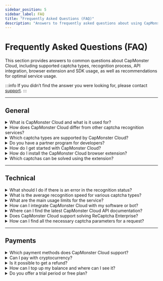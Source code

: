 ```yaml
---
sidebar_position: 5
sidebar_label: FAQ
title: "Frequently Asked Questions (FAQ)"
description: "Answers to frequently asked questions about using CapMonster Cloud."
---
```


# Frequently Asked Questions (FAQ)

This section provides answers to common questions about CapMonster Cloud, including supported captcha types, recognition process, API integration, browser extension and SDK usage, as well as recommendations for optimal service usage.

:::info
If you didn’t find the answer you were looking for, please contact [support](https://helpdesk.zennolab.com/conversation/new).
:::

---

## General

<details>
  <summary>What is CapMonster Cloud and what is it used for?</summary>
  <div style={{ fontWeight: 'normal' }}>
    <p>
      <strong>CapMonster Cloud</strong> is a cloud-based service for automatic recognition of various captcha types:  
      reCaptcha V2, reCaptcha V3, reCaptcha Enterprise, GeeTest, Amazon (AWS WAF), Cloudflare Turnstile, Cloudflare Challenge, and more.
    </p>
  </div>
</details>

<details>
  <summary>How does CapMonster Cloud differ from other captcha recognition services?</summary>
  <div style={{ fontWeight: 'normal' }}>
    <p><strong>Advantages of CapMonster Cloud:</strong></p>
    <ul style={{ color: 'black' }}>
      <li><strong>Reliability and scalability:</strong> The system operates stably under any load, handles large volumes of tasks, scales with project growth, and provides a high percentage of valid tokens — a key factor for effectively bypassing protections.</li>
      <li><strong>Support for all major captcha types:</strong> from popular to rare and custom ones.</li>
      <li><strong>Flexible and transparent pricing:</strong> suitable for both small businesses and large-scale projects.</li>
    </ul>
  </div>
</details>

<details>
  <summary>Which captcha types are supported by CapMonster Cloud?</summary>
  <div style={{ fontWeight: 'normal' }}>
    <p>Supported types:</p>
    <ul style={{ color: 'black' }}>
      <li>reCaptcha V2, reCaptcha V3, reCaptcha Enterprise</li>
      <li>GeeTest</li>
      <li>Amazon (AWS WAF)</li>
      <li>Cloudflare Turnstile/Challenge</li>
      <li>Imperva (Incapsula)</li>
      <li>Text captcha (ImageToTextTask), complex image captchas (BLS, Shein, etc.)</li>
      <li>Basilisk, TenDl, Prosopo, Binance, Temu</li>
      <li>Yidun (NECaptcha)</li>
    </ul>
  </div>
</details>

<details>
  <summary>Do you have a partner program for developers?</summary>
  <div style={{ fontWeight: 'normal' }}>
    <p>Yes, the partner program allows you to earn up to <strong>30%</strong> of the expenses from users solving captchas.</p>
  </div>
</details>

<details>
  <summary>How do I get started with CapMonster Cloud?</summary>
  <div style={{ fontWeight: 'normal' }}>
    <ol style={{ color: 'black' }}>
      <li>Register on the <a href="https://dash.capmonster.cloud/?culture=en" target="_blank" rel="noopener noreferrer">website</a>.</li>
      <li>Top up your balance.</li>
      <li>Use your personal <strong>API key</strong> to integrate with your project.</li>
    </ol>
    <p>You can also download the <a href="https://capmonster.cloud/en/browser-extension-captcha" target="_blank" rel="noopener noreferrer">CapMonster Cloud browser extension</a>.</p>
  </div>
</details>

<details>
  <summary>How do I install the CapMonster Cloud browser extension?</summary>
  <div style={{ fontWeight: 'normal' }}>
    <ol style={{ color: 'black' }}>
      <li>Download the extension for <a href="https://chrome.google.com/webstore/detail/capmonster-cloud-%E2%80%94-automa/pabjfbciaedomjjfelfafejkppknjleh?hl=en" target="_blank" rel="noopener noreferrer">Firefox</a>.</li>
      <li>Activate the extension, insert your <strong>API key</strong>, and ensure your balance is sufficient.</li>
      <li>Configure and start recognizing captchas.</li>
    </ol>
    <p>For more details, see the <a href="https://docs.capmonster.cloud/docs/extension" target="_blank" rel="noopener noreferrer">Extension</a> section in the documentation.</p>
  </div>
</details>

<details>
  <summary>Which captchas can be solved using the extension?</summary>
  <div style={{ fontWeight: 'normal' }}>
    <ul style={{ color: 'black' }}>
      <li>ReCaptcha V2, ReCaptcha V3, ReCaptcha Enterprise</li>
      <li>GeeTest</li>
      <li>Cloudflare Turnstile / Challenge</li>
      <li>Text captcha (ImageToTextTask)</li>
      <li>Binance Captcha</li>
      <li>BLS Captcha</li>
    </ul>
  </div>
</details>

<hr/>

## Technical

<details>
  <summary>What should I do if there is an error in the recognition status?</summary>
  <div style={{ fontWeight: 'normal' }}>
    <p>Examples of errors:</p>
    <ul style={{ color: 'black' }}>
      <li><strong>ERROR_KEY_DOES_NOT_EXIST</strong> — Invalid or non-existent API key. Check the key’s correctness.</li>
      <li><strong>ERROR_ZERO_BALANCE</strong> — Balance is zero. Top up your balance to continue.</li>
      <li><strong>ERROR_CAPTCHA_UNSOLVABLE</strong> — The request may be incorrect, the captcha type may not be supported, or the captcha is broken or displayed incorrectly. We recommend double-checking the request parameters and ensuring the chosen captcha type is supported by CapMonster Cloud.</li>
    </ul>
    <p>See the <a href="https://docs.capmonster.cloud/docs/api/api-errors" target="_blank" rel="noopener noreferrer">error documentation</a> or contact support.</p>
  </div>
</details>

<details>
  <summary>What is the average recognition speed for various captcha types?</summary>
  <div style={{ fontWeight: 'normal' }}>
    <p>On average, between <strong>1 and 30 seconds</strong>, depending on the captcha type.</p>
  </div>
</details>

<details>
  <summary>What are the main usage limits for the service?</summary>
  <div style={{ fontWeight: 'normal' }}>
    <p>
      There is a limit of <strong>120 requests per task</strong> to obtain a result. This means that after creating a task via the <code>createTask</code> method, you can periodically check its status using <code>getTaskResult</code>, but it is recommended to do so at intervals no more frequent than one request every 2–5 seconds.
    </p>
  </div>
</details>

<details>
  <summary>How can I integrate CapMonster Cloud with my software or bot?</summary>
  <div style={{ fontWeight: 'normal' }}>
    <p>Use your <strong>API key</strong> to connect. There are also <a href="https://docs.capmonster.cloud/docs/getting-start#code-examples" target="_blank" rel="noopener noreferrer">libraries</a> available to integrate the CapMonster Cloud API into your code.</p>
  </div>
</details>

<details>
  <summary>Where can I find the latest CapMonster Cloud API documentation?</summary>
  <div style={{ fontWeight: 'normal' }}>
    <p>In the <a href="https://docs.capmonster.cloud/docs/category/api" target="_blank" rel="noopener noreferrer">API</a> section on the website.</p>
  </div>
</details>

<details>
  <summary>Does CapMonster Cloud support solving ReCaptcha Enterprise?</summary>
  <div style={{ fontWeight: 'normal' }}>
    <p>Yes, the service supports both regular <strong>ReCaptcha v2/v3</strong> and <strong>ReCaptcha Enterprise</strong>.</p>
  </div>
</details>

<details>
  <summary>How can I find all the necessary captcha parameters for a request?</summary>
  <div style={{ fontWeight: 'normal' }}>
    <p>Parameters can be obtained through:</p>
    <ul style={{ color: 'black' }}>
      <li><strong>Browser developer tools</strong>.</li>
      <li><strong>Parser scripts</strong> (see details in the captcha types section under <em>"How to find all necessary parameters for task creation"</em>).</li>
      <li><strong>CapMonster Cloud Extension</strong> — provides all required parameters for various captcha types (see the <a href="https://docs.capmonster.cloud/docs/extension/extension-main#captcha-parameter-mapping" target="_blank" rel="noopener noreferrer">"Parameter Mapping"</a> section for details).</li>
    </ul>
  </div>
</details>

<hr/>

## Payments

<details>
  <summary>Which payment methods does CapMonster Cloud support?</summary>
  <div style={{ fontWeight: 'normal' }}>
    <ul style={{ color: 'black' }}>
      <li>Bank cards</li>
      <li>Cryptocurrencies</li>
      <li>Other popular methods</li>
    </ul>
    <p>(See details in the <a href="https://dash.capmonster.cloud/SelectPaymentType" target="_blank" rel="noopener noreferrer">Payments</a> section).</p>
  </div>
</details>

<details>
  <summary>Can I pay with cryptocurrency?</summary>
  <div style={{ fontWeight: 'normal' }}>
    <p>Yes, cryptocurrency payments are supported.</p>
  </div>
</details>

<details>
  <summary>Is it possible to get a refund?</summary>
  <div style={{ fontWeight: 'normal' }}>
    <p>Yes, a refund is possible within <strong>3 days</strong> after purchase if the service does not meet your needs.</p>
  </div>
</details>

<details>
  <summary>How can I top up my balance and where can I see it?</summary>
  <div style={{ fontWeight: 'normal' }}>
    <p>You can top up your balance in your <a href="https://capmonster.cloud/Dashboard" target="_blank" rel="noopener noreferrer">account dashboard</a>, where your current balance is also displayed.</p>
  </div>
</details>

<details>
  <summary>Do you offer a trial period or free plan?</summary>
  <div style={{ fontWeight: 'normal' }}>
    <p>Yes, a <strong>$0,1</strong> test balance is provided upon request to support. ZennoPoster users also receive a bonus of 5,000 free captchas for testing the service.</p>
  </div>
</details>
